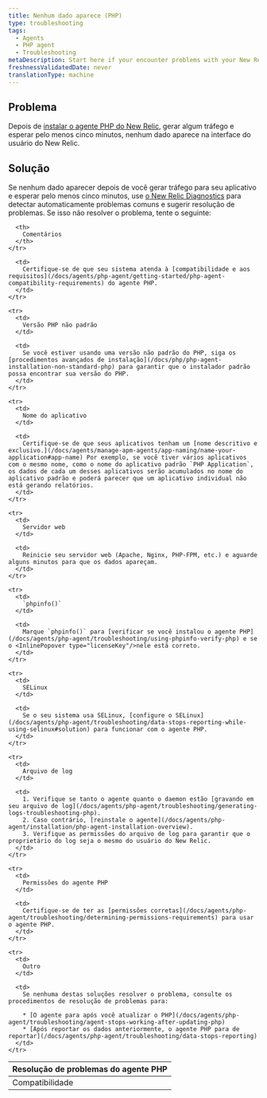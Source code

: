 ```yaml
---
title: Nenhum dado aparece (PHP)
type: troubleshooting
tags:
  - Agents
  - PHP agent
  - Troubleshooting
metaDescription: Start here if your encounter problems with your New Relic PHP agent installation.
freshnessValidatedDate: never
translationType: machine
---
```


## Problema

Depois de [instalar o agente PHP do New Relic](/docs/agents/php-agent/installation/php-agent-installation-overview), gerar algum tráfego e esperar pelo menos cinco minutos, nenhum dado aparece na interface do usuário do New Relic.

## Solução

Se nenhum dado aparecer depois de você gerar tráfego para seu aplicativo e esperar pelo menos cinco minutos, use [o New Relic Diagnostics](/docs/agents/manage-apm-agents/troubleshooting/new-relic-diagnostics) para detectar automaticamente problemas comuns e sugerir resolução de problemas. Se isso não resolver o problema, tente o seguinte:

<table>
  <thead>
    <tr>
      <th>
        Resolução de problemas do agente PHP
      </th>

      <th>
        Comentários
      </th>
    </tr>
  </thead>

  <tbody>
    <tr>
      <td>
        Compatibilidade
      </td>

      <td>
        Certifique-se de que seu sistema atenda à [compatibilidade e aos requisitos](/docs/agents/php-agent/getting-started/php-agent-compatibility-requirements) do agente PHP.
      </td>
    </tr>

    <tr>
      <td>
        Versão PHP não padrão
      </td>

      <td>
        Se você estiver usando uma versão não padrão do PHP, siga os [procedimentos avançados de instalação](/docs/php/php-agent-installation-non-standard-php) para garantir que o instalador padrão possa encontrar sua versão do PHP.
      </td>
    </tr>

    <tr>
      <td>
        Nome do aplicativo
      </td>

      <td>
        Certifique-se de que seus aplicativos tenham um [nome descritivo e exclusivo.](/docs/agents/manage-apm-agents/app-naming/name-your-application#app-name) Por exemplo, se você tiver vários aplicativos com o mesmo nome, como o nome do aplicativo padrão `PHP Application`, os dados de cada um desses aplicativos serão acumulados no nome do aplicativo padrão e poderá parecer que um aplicativo individual não está gerando relatórios.
      </td>
    </tr>

    <tr>
      <td>
        Servidor web
      </td>

      <td>
        Reinicie seu servidor web (Apache, Nginx, PHP-FPM, etc.) e aguarde alguns minutos para que os dados apareçam.
      </td>
    </tr>

    <tr>
      <td>
        `phpinfo()`
      </td>

      <td>
        Marque `phpinfo()` para [verificar se você instalou o agente PHP](/docs/agents/php-agent/troubleshooting/using-phpinfo-verify-php) e se o <InlinePopover type="licenseKey"/>nele está correto.
      </td>
    </tr>

    <tr>
      <td>
        SELinux
      </td>

      <td>
        Se o seu sistema usa SELinux, [configure o SELinux](/docs/agents/php-agent/troubleshooting/data-stops-reporting-while-using-selinux#solution) para funcionar com o agente PHP.
      </td>
    </tr>

    <tr>
      <td>
        Arquivo de log
      </td>

      <td>
        1. Verifique se tanto o agente quanto o daemon estão [gravando em seu arquivo de log](/docs/agents/php-agent/troubleshooting/generating-logs-troubleshooting-php).
        2. Caso contrário, [reinstale o agente](/docs/agents/php-agent/installation/php-agent-installation-overview).
        3. Verifique as permissões do arquivo de log para garantir que o proprietário do log seja o mesmo do usuário do New Relic.
      </td>
    </tr>

    <tr>
      <td>
        Permissões do agente PHP
      </td>

      <td>
        Certifique-se de ter as [permissões corretas](/docs/agents/php-agent/troubleshooting/determining-permissions-requirements) para usar o agente PHP.
      </td>
    </tr>

    <tr>
      <td>
        Outro
      </td>

      <td>
        Se nenhuma destas soluções resolver o problema, consulte os procedimentos de resolução de problemas para:

        * [O agente para após você atualizar o PHP](/docs/agents/php-agent/troubleshooting/agent-stops-working-after-updating-php)
        * [Após reportar os dados anteriormente, o agente PHP para de reportar](/docs/agents/php-agent/troubleshooting/data-stops-reporting)
      </td>
    </tr>
  </tbody>
</table>